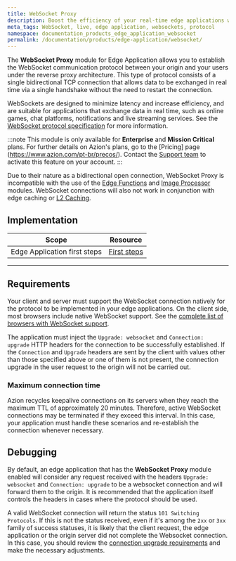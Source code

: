 ```yaml
---
title: WebSocket Proxy
description: Boost the efficiency of your real-time edge applications with the WebSocket protocol for Azion Edge Application.
meta_tags: WebSocket, live, edge application, websockets, protocol
namespace: documentation_products_edge_application_websocket
permalink: /documentation/products/edge-application/websocket/
---
```


The **WebSocket Proxy** module for Edge Application allows you to establish the WebSocket communication protocol between your origin and your users under the reverse proxy architecture. This type of protocol consists of a single bidirectional TCP connection that allows data to be exchanged in real time via a single handshake without the need to restart the connection.

WebSockets are designed to minimize latency and increase efficiency, and are suitable for applications that exchange data in real time, such as online games, chat platforms, notifications and live streaming services. See the [WebSocket protocol specification](https://datatracker.ietf.org/doc/html/rfc6455) for more information.

:::note
This module is only available for **Enterprise** and **Mission Critical** plans. For further details on Azion's plans, go to the [Pricing] page (https://www.azion.com/pt-br/precos/). Contact the [Support team](https://tickets.azion.com/pt-BR/support/login) to activate this feature on your account.
:::

Due to their nature as a bidirectional open connection, WebSocket Proxy is incompatible with the use of the [Edge Functions](link_functions) and [Image Processor](link_image_proc) modules. WebSocket connections will also not work in conjunction with edge caching or [L2 Caching](l2_caching).

## Implementation

| Scope | Resource |
| --- | --- |
| Edge Application first steps| [First steps](/en/documentation/products/edge-application/first-steps/)  |

---

## Requirements

Your client and server must support the WebSocket connection natively for the protocol to be implemented in your edge applications. On the client side, most browsers include native WebSocket support. See the [complete list of browsers with WebSocket support](https://caniuse.com/websockets).

The application must inject the `Upgrade: websocket` and `Connection: upgrade` HTTP headers for the connection to be successfully established. If the `Connection` and `Upgrade` headers are sent by the client with values other than those specified above or one of them is not present, the connection upgrade in the user request to the origin will not be carried out.

### Maximum connection time

Azion recycles keepalive connections on its servers when they reach the maximum TTL of approximately 20 minutes. Therefore, active WebSocket connections may be terminated if they exceed this interval. In this case, your application must handle these scenarios and re-establish the connection whenever necessary.

## Debugging

By default, an edge application that has the **WebSocket Proxy** module enabled will consider any request received with the headers `Upgrade: websocket` and `Connection: upgrade` to be a websocket connection and will forward them to the origin. It is recommended that the application itself controls the headers in cases where the protocol should be used.

A valid WebSocket connection will return the status `101 Switching Protocols`. If this is not the status received, even if it's among the `2xx` or `3xx` family of success statuses, it is likely that the client request, the edge application or the origin server did not complete the Websocket connection. In this case, you should review the [connection upgrade requirements](#requirements) and make the necessary adjustments.
